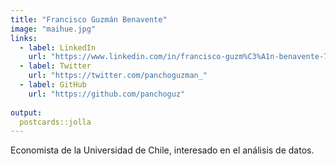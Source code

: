 ```yaml
---
title: "Francisco Guzmán Benavente"
image: "maihue.jpg"
links:
  - label: LinkedIn
    url: "https://www.linkedin.com/in/francisco-guzm%C3%A1n-benavente-74b8941b4/"
  - label: Twitter
    url: "https://twitter.com/panchoguzman_"
  - label: GitHub
    url: "https://github.com/panchoguz"
    
output:
  postcards::jolla
---
```

 
Economista de la Universidad de Chile, interesado en el análisis de datos.
